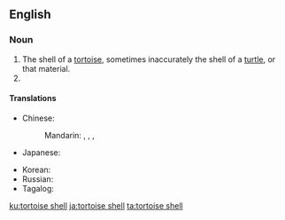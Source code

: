 {{also|tortoise shell|tortoise-shell|tortoiseshell}}
==English==
{{wikipedia}}

===Noun===
{{en-noun}}

# The shell of a [[tortoise]], sometimes inaccurately the shell of a [[turtle]], or that material.
# {{alternative form of|tortoiseshell|lang=en}}

====Translations====
{{trans-top|shell of a tortoise}}
* Chinese:
*: Mandarin: {{t+|cmn|龜殼|sc=Hani}}, {{t+|cmn|龟壳|tr=guīké|sc=Hani}}, {{t+|cmn|龜甲|sc=Hani}}, {{t+|cmn|龟甲|tr=guījiǎ|sc=Hani}}
* Japanese: {{t+|ja|亀甲|tr=きっこう, kikkō|sc=Jpan}}
{{trans-mid}}
* Korean: {{t|ko|귀각|sc=Kore}}
* Russian: {{t|ru|[[па́нцирь]] [[черепаха|черепа́хи]]|m}}
* Tagalog: {{t|tl|kala}}
{{trans-bottom}}

[[ku:tortoise shell]]
[[ja:tortoise shell]]
[[ta:tortoise shell]]